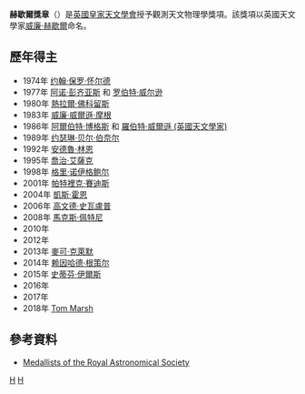 {{Infobox award
| name           = 赫歇尔奖章<br />Herschel Medal
| current_awards = 
| image          =  
| imagesize      = 250px
| alt            = 
| caption        = 
| description    = 
| presenter      = [[英國皇家天文學會|英國皇家天文學會]]
| host           = 
| date           = <!-- {{Start date|YYYY|MM|DD}} -->
| location       = 
| country        = 
| reward         = Medal
| year           = 1974
| year2          = 2018
| holder         = 
| website        = 
| network        = 
| runtime        = 
| ratings        = 
| previous       = 
| main           = 
| next           = 
}}
'''赫歇爾獎章'''（{{lang-en|'''Herschel Medal'''}}）是[[英國皇家天文學會|英國皇家天文學會]]授予觀測天文物理學獎項。該獎項以英國天文學家[[威廉·赫歇爾|威廉·赫歇爾]]命名。

== 歷年得主 ==
* 1974年 [[约翰·保罗·怀尔德|约翰·保罗·怀尔德]]
* 1977年 [[阿诺·彭齐亚斯|阿诺·彭齐亚斯]] 和 [[罗伯特·威尔逊|罗伯特·威尔逊]]
* 1980年 [[熱拉爾·佛科留斯|熱拉爾·佛科留斯]]
* 1983年 [[威廉·威爾遜·摩根|威廉·威爾遜·摩根]]
* 1986年 [[阿爾伯特·博格斯|阿爾伯特·博格斯]] 和 [[羅伯特·威爾遜_(英國天文學家)|羅伯特·威爾遜 (英國天文學家)]]
* 1989年 [[约瑟琳·贝尔·伯奈尔|约瑟琳·贝尔·伯奈尔]]
* 1992年 [[安德魯·林恩|安德魯·林恩]]
* 1995年 [[喬治·艾薩克|喬治·艾薩克]]
* 1998年 [[格里·诺伊格鲍尔|格里·诺伊格鲍尔]]
* 2001年 [[帕特裡克·賽迪斯|帕特裡克·賽迪斯]]
* 2004年 [[凱斯·霍恩_(天文學家)|凱斯·霍恩]]
* 2006年 [[高文德·史瓦盧普|高文德·史瓦盧普]]
* 2008年 [[馬克斯·佩特尼|馬克斯·佩特尼]]
* 2010年 {{link-en|詹姆士·霍夫|James Hough}}
* 2012年 {{link-en|麥克·歐文|Mike Irwin}}
* 2013年 [[麥可·克萊默_(天文學家)|麥可·克萊默]]
* 2014年 [[赖因哈德·根策尔|赖因哈德·根策尔]]
* 2015年 [[史蒂芬·伊爾斯|史蒂芬·伊爾斯]]
* 2016年 {{le|詹姆斯·邓洛普|James Dunlop}}
* 2017年 {{le|西蒙·利利|Simon Lilly}}
* 2018年 [[Tom_Marsh|Tom Marsh]]

==參考資料==
* [https://web.archive.org/web/20110716073900/http://www.ras.org.uk/awards-and-grants/awards/269?task=view Medallists of the Royal Astronomical Society]

{{赫歇尔奖章获得者}}
{{英国皇家天文学会}}
[[Category:天文獎項|H]]
[[Category:1974年建立|H]]